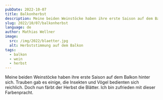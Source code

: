 ```yaml
---
pubDate: 2022-10-07
title: Balkonherbst
description: Meine beiden Weinstöcke haben ihre erste Saison auf dem Balkon hinter sich. Trauben gab es einige, die Insekten und Vögel bedienten sich reichlich. Doch nun färbt der Herbst die Blätter. Ich bin zufrieden mit dieser Farbenpracht.
slug: 2022/10/07/balkonherbst
language: de
author: Mathias Wellner
image:
  src: /img/2022/blaetter.jpg
  alt: Herbststimmung auf dem Balkon
tags:
  - balkon
  - wein
  - herbst
---
```



Meine beiden Weinstöcke haben ihre erste Saison auf dem Balkon hinter sich. Trauben gab es einige, die Insekten und Vögel bedienten sich reichlich. Doch nun färbt der Herbst die Blätter. Ich bin zufrieden mit dieser Farbenpracht.

<ResponsiveImage
  src="/img/2022/blaetter.jpg"
  alt="Herbststimmung auf dem Balkon"
  aspectRatio="4:3"
/>

